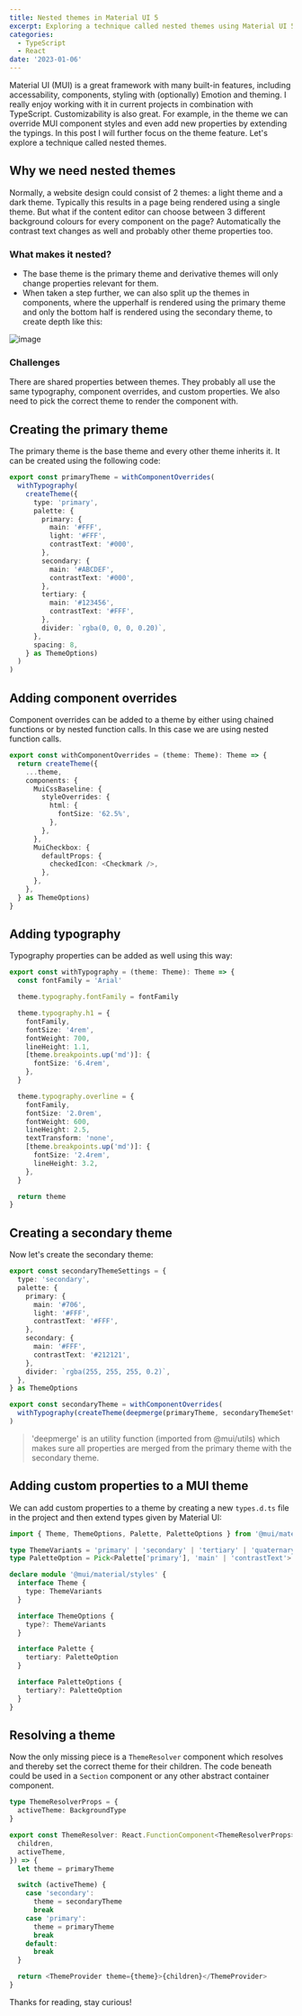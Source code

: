 ```yaml
---
title: Nested themes in Material UI 5
excerpt: Exploring a technique called nested themes using Material UI 5 and TypeScript.
categories:
  - TypeScript
  - React
date: '2023-01-06'
---
```


Material UI (MUI) is a great framework with many built-in features, including accessability, components, styling with (optionally) Emotion and theming.
I really enjoy working with it in current projects in combination with TypeScript. Customizability is also great. For example, in the theme we can override MUI component styles and
even add new properties by extending the typings. In this post I will further focus on the theme feature. Let's explore a technique called nested themes.

## Why we need nested themes

Normally, a website design could consist of 2 themes: a light theme and a dark theme. Typically this results in a page being rendered using a single theme.
But what if the content editor can choose between 3 different background colours for every component on the page? Automatically the contrast text changes as well and probably other theme properties too.

### What makes it nested?

- The base theme is the primary theme and derivative themes will only change properties relevant for them.
- When taken a step further, we can also split up the themes in components, where the upperhalf is rendered using the primary theme and only the bottom half is rendered using the secondary theme, to create depth like this:

![image](/images/themes.png)

### Challenges

There are shared properties between themes. They probably all use the same typography, component overrides, and custom properties. We also need to pick the correct theme to render the component with.

## Creating the primary theme

The primary theme is the base theme and every other theme inherits it. It can be created using the following code:

```typescript
export const primaryTheme = withComponentOverrides(
  withTypography(
    createTheme({
      type: 'primary',
      palette: {
        primary: {
          main: '#FFF',
          light: '#FFF',
          contrastText: '#000',
        },
        secondary: {
          main: '#ABCDEF',
          contrastText: '#000',
        },
        tertiary: {
          main: '#123456',
          contrastText: '#FFF',
        },
        divider: `rgba(0, 0, 0, 0.20)`,
      },
      spacing: 8,
    } as ThemeOptions)
  )
)
```

## Adding component overrides

Component overrides can be added to a theme by either using chained functions or by nested function calls.
In this case we are using nested function calls.

```typescript
export const withComponentOverrides = (theme: Theme): Theme => {
  return createTheme({
    ...theme,
    components: {
      MuiCssBaseline: {
        styleOverrides: {
          html: {
            fontSize: '62.5%',
          },
        },
      },
      MuiCheckbox: {
        defaultProps: {
          checkedIcon: <Checkmark />,
        },
      },
    },
  } as ThemeOptions)
}
```

## Adding typography

Typography properties can be added as well using this way:

```typescript
export const withTypography = (theme: Theme): Theme => {
  const fontFamily = 'Arial'

  theme.typography.fontFamily = fontFamily

  theme.typography.h1 = {
    fontFamily,
    fontSize: '4rem',
    fontWeight: 700,
    lineHeight: 1.1,
    [theme.breakpoints.up('md')]: {
      fontSize: '6.4rem',
    },
  }

  theme.typography.overline = {
    fontFamily,
    fontSize: '2.0rem',
    fontWeight: 600,
    lineHeight: 2.5,
    textTransform: 'none',
    [theme.breakpoints.up('md')]: {
      fontSize: '2.4rem',
      lineHeight: 3.2,
    },
  }

  return theme
}
```

## Creating a secondary theme

Now let's create the secondary theme:

```typescript
export const secondaryThemeSettings = {
  type: 'secondary',
  palette: {
    primary: {
      main: '#706',
      light: '#FFF',
      contrastText: '#FFF',
    },
    secondary: {
      main: '#FFF',
      contrastText: '#212121',
    },
    divider: `rgba(255, 255, 255, 0.2)`,
  },
} as ThemeOptions

export const secondaryTheme = withComponentOverrides(
  withTypography(createTheme(deepmerge(primaryTheme, secondaryThemeSettings)))
)
```

> 'deepmerge' is an utility function (imported from @mui/utils) which makes sure all properties are merged from the primary theme with the secondary theme.

## Adding custom properties to a MUI theme

We can add custom properties to a theme by creating a new `types.d.ts` file in the project and then extend types given by Material UI:

```typescript
import { Theme, ThemeOptions, Palette, PaletteOptions } from '@mui/material'

type ThemeVariants = 'primary' | 'secondary' | 'tertiary' | 'quaternary'
type PaletteOption = Pick<Palette['primary'], 'main' | 'contrastText'>

declare module '@mui/material/styles' {
  interface Theme {
    type: ThemeVariants
  }

  interface ThemeOptions {
    type?: ThemeVariants
  }

  interface Palette {
    tertiary: PaletteOption
  }

  interface PaletteOptions {
    tertiary?: PaletteOption
  }
}
```

## Resolving a theme

Now the only missing piece is a `ThemeResolver` component which resolves and thereby set the correct theme for their children.
The code beneath could be used in a `Section` component or any other abstract container component.

```typescript
type ThemeResolverProps = {
  activeTheme: BackgroundType
}

export const ThemeResolver: React.FunctionComponent<ThemeResolverProps> = ({
  children,
  activeTheme,
}) => {
  let theme = primaryTheme

  switch (activeTheme) {
    case 'secondary':
      theme = secondaryTheme
      break
    case 'primary':
      theme = primaryTheme
      break
    default:
      break
  }

  return <ThemeProvider theme={theme}>{children}</ThemeProvider>
}
```

Thanks for reading, stay curious!
